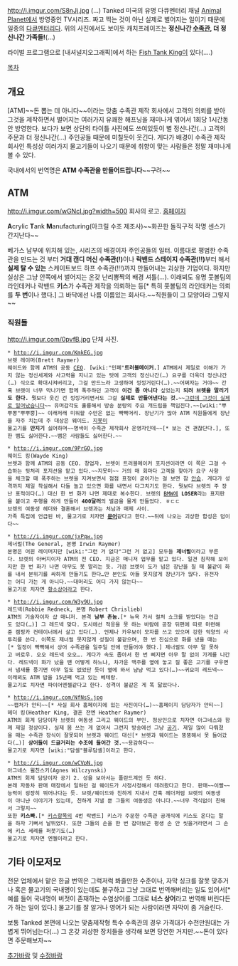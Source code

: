 http://i.imgur.com/S8nJj.jpg
(…)
Tanked
미국의 유명 다큐멘터리 채널 [[Animal Planet]]에서 방영중인 TV시리즈. 짜고 찍는 것이 아닌 실제로 벌어지는 일이기 때문에 일종의 [[다큐멘터리]]다.
위의 사진에서도 보이듯 캐치프레이즈는 '''정신나간 [[수족관]], 더 정신나간 가족들!'''(…)

라이벌 프로그램으로 [내셔널지오그래픽]에서 하는 [[Fish Tank King]]이 있다(....)

[[목차]]
== 개요 ==
[ATM]~~돈 뽑는 데 아니다~~이라는 맞춤 수족관 제작 회사에서 고객의 의뢰를 받아 그것을 제작하면서 벌어지는 여러가지 유쾌한 해프닝을 재미나게 엮어서 1회당 1시간동안 방영한다. 보다가 보면 상단의 타이틀 사진에도 쓰여있듯이 별 정신나간(…) 고객의 주문과 더 정신나간(…) 주인공들 때문에 미칠듯이 웃긴다. 게다가 배경이 수족관 제작 회사인 특성상 여러가지 물고기들이 나오기 때문에 취향이 맞는 사람들은 정말 재미나게 볼 수 있다.

국내에서의 번역명은 '''ATM 수족관을 만들어드립니다'''~~구려~~

== ATM ==
http://i.imgur.com/wGNcI.jpg?width=500
회사의 로고.
[http://www.acrylicaquariums.com/ 홈페이지]

'''A'''crylic '''T'''ank '''M'''anufacturing(아크릴 수조 제조사)~~화끈한 돌직구적 작명 센스가 간지난다~~

베가스 남부에 위치해 있는, 시리즈의 배경이자 주인공들의 일터. 이름대로 평범한 수족관을 만드는 것 부터 '''거대 캔디 머신 수족관(!)'''이나 '''락밴드 스테이지 수족관(!!)'''부터 해서 '''실제 탈 수 있는''' 스케이트보드 하프 수족관(!!!)까지 만들어내는 괴상한 기업이다. 하지만 실상은 그냥 안쪽에서 벌어지는 온갖 난리뽕짝의 배경 셔틀(…).
이래뵈도 유명 풋볼팀의 라인데커나 락밴드 '''키스'''가 수족관 제작을 의뢰하는 등[* 특히 풋볼팀의 라인데커는 의뢰를 '''두 번'''이나 했다.] 그 바닥에선 나름 이름있는 회사다.~~직원들이 그 모양이라 그렇지~~

=== 직원들 ===
http://i.imgur.com/0pvfB.jpg
단체 사진.

 * http://i.imgur.com/KmkEG.jpg
 브렛 레이머(Brett Raymer)
 웨이드와 함께 ATM의 공동 [[CEO]]. [wiki:"민폐"'''트러블메이커.'''] ATM에서 제일로 이해가 가지 않는 정신세계와 사고력을 지니고 있는 탓에 고객의 정신나간(…) 요구를 더욱더 정신나간(…) 식으로 확대시켜버리고, 그걸 만드느라 고생하며 낑낑거린다(…).~~어쩌자는 거야~~ 간혹 브렛이 너무 막나가면 함께 폭주하던 고객이 '''이건 좀 아니다''' 싶었는지 '''되려 브렛을 말리기도 한다.''' 뭣보다 웃긴 건 낑낑거리면서도 그걸 '''실제로 만들어낸다는 것.'''~~[[그런데 그것이 실제로 일어났습니다]]~~ 유머감각도 훌륭해서 방송 분량의 주요 개드립을 책임진다.~~[wiki:"뿌뿌뽕"뿌뿌뿡]~~ 이래저래 미워할 수만은 없는 빡빡머리. 장난기가 많아 ATM 직원들에게 장난을 자주 치는데 주 대상은 웨이드. [[지못미]]
 물고기를 '''만지기''' 싫어하며~~명색이 수족관 제작회사 운영자인데~~[* 보는 건 괜찮단다.], 또한 뱀도 싫어한다.~~뱀은 사람들도 싫어한다.~~

 * http://i.imgur.com/9PrGQ.jpg
 웨이드 킹(Wayde King)
 브렛과 함께 ATM의 공동 CEO. 창업자. 브렛이 트러블메이커 포지션이라면 이 쪽은 그걸 수습하는 뒷처리 포지션을 맡고 있다.~~지못미~~ 거의 매 회마다 고객을 찾아가 요구 사항을 체크할 때 폭주하는 브렛을 지켜보면서 점점 표정이 굳어가는 걸 보면 참 [[안습]]. 게다가 성격까지 제일 착실해서 다들 놀고 있으면 화를 내면서 다그치기도 한다. 뭣보다 브렛의 주 장난 표적이다(…) 대신 한 번 화가 나면 제대로 복수한다. 브렛의 [[BMW]]에 '''LOSER'''라는 표지판을 붙이고 주행을 하게 만들어 '''400달러'''의 벌금을 물게 만들었다. ㅎㄷㄷ
 브렛의 여동생 헤더와 결혼해서 브렛과는 처남과 매제 사이.
 가족 특집에 언급된 바, 물고기로 치자면 '''[[문어]]'''같다고 한다.~~뒤에 나오는 괴상한 합성은 덤이다~~

 * http://i.imgur.com/jxPqw.jpg
 제너럴(The General, 본명 Irwin Raymer)
 본명은 어윈 레이머지만 [wiki:"그런 거 없다"그런 거 없고] 모두들 '''제너럴'''이라고 부른다. 브렛의 아버지이자 ATM의 전 CEO. 지금은 매니저 업무를 맡고 있다. 일견 침착해 보이지만 한 번 화가 나면 아무도 못 말리는 듯. 가끔 브렛이 도가 넘은 장난을 칠 때 불같이 화를 내서 분위기를 싸하게 만들기도 한다…만 본인도 아들 못지않게 장난기가 많다. 유전자는 어디 가는 게 아니다.~~대머리도 어디 가지 않는다~~
 물고기로 치자면 [[황소상어]]라고 한다.

 * http://i.imgur.com/W3y9U.jpg
 레드넥(Robbie Redneck, 본명 Robert Chrislieb)
 ATM의 기술자이자 샵 매니저. 본격 '''남부 촌놈.'''[* 뉴욕 가서 컬처 쇼크를 받았다는 언급도 있다(…)] 그 레드넥 맞다. 도시에선 적응을 못 하는 바람에 공장 뒤편에 따로 마련해준 캠핑카 컨테이너에서 살고 있다(…). 언제나 카우보이 모자를 쓰고 있으며 강한 억양의 사투리를 쓴다. 이쪽도 제너럴 못지않게 성질이 불같으며, 한 번 진심으로 화를 냈을 때는[* 일정이 빡빡해서 상어 수족관을 일주일 안에 만들어야 했다.] 제너럴도 아무 말 못하고 버로우. 오오 레드넥 오오…. 게다가 속도 좁아서 한 번 삐지면 아무 말 없이 가게를 나간다. 레드넥이 화가 났을 땐 어떻게 하느냐, 차가운 맥주를 옆에 놓고 질 좋은 고기를 구우면서 냄새를 풍기면 아무 일도 없었단 듯이 옆에 와서 냠냠 먹고 있다(…)~~귀요미 레드넥~~
 이래뵈도 ATM 밥을 15년째 먹고 있는 베테랑.
 물고기로 치자면 파이어엔젤같다고 한다. 성격이 불같은 게 똑 닮았다나.

 * http://i.imgur.com/NfNsS.jpg
 ~~캡처가 안티~~[* 사실 회사 홈페이지에 있는 사진이다(…)~~홈페이지 담당자가 안티~~]
 헤더 킹(Heather King, 결혼 전엔 Heather Raymer)
 ATM의 회계 담당이자 브렛의 여동생 그리고 웨이드의 부인. 정상인으로 치자면 아그네스와 함께 제일 정상이다. 실제 몸 쓰는 게 없어서 그런지 방송에선 그냥 [[공기]]. 제일 많이 다뤄졌을 때는 수족관 장식이 잘못되어 브렛과 웨이드 대신[* 브렛과 웨이드는 뚱뚱해서 못 들어갔다(…)] '''상어들이 드글거리는 수조에 들어간 것.'''~~용감하다~~
 물고기로 치자면 [wiki:"담셀"블루담셀]이라고 한다.

 * http://i.imgur.com/wCVpN.jpg
 아그네스 윌친스키(Agnes Wilczynski)
 ATM의 회계 담당이자 공기 2. 성을 보아서는 폴란드계인 듯 하다.
 본래 자동차 판매 매장에서 일하던 걸 웨이드가 사정사정해서 데려왔다고 한다. 판매~~이빨~~능력이 굉장히 뛰어나다는 듯. 브렛/웨이드와 친하게 지내서 간혹 헤더처럼 브렛의 여동생이 아니냔 이야기가 있는데, 친하게 지낼 뿐 그들의 여동생은 아니다.~~너무 격식없이 친해서 그렇지~~
 또한 '''키스빠.'''[* [[키스]]항목의 4번 락밴드] 키스가 주문한 수족관 공개식에 키스도 온다는 말을 하자 기뻐서 날뛰었다. 또한 그들의 손을 한 번 잡아보곤 평생 손 안 씻을거라면서 그 손에 키스 세례를 퍼붓기도(…)
 물고기로 치자면 엔젤이라고 한다.

== 기타 이모저모 ==
전문 업체에서 맡은 한글 번역은 그럭저럭 봐줄만한 수준이나, 자막 싱크를 잘못 맞추거나 혹은 물고기의 국내명이 있는데도 불구하고 그냥 그대로 번역해버리는 일도 있어서[* 예를 들어 국내명이 버젓이 존재하는 수염상어를 그대로 '''너스 상어'''라고 번역해 버린다든가 하는 일이 있다.] 물고기를 잘 알거나 영어가 되는 사람이라면 자막이 좀 거슬린다.

보통 Tanked 본편에 나오는 맞춤제작형 특수 수족관의 경우 가격대가 수천만원대는 가볍게 뛰어넘는다(…) 그 온갖 괴상한 장치들을 생각해 보면 당연한 거지만.~~돈이 있다면 주문해보자~~

[[추가바람]] 및 [[수정바람]]

